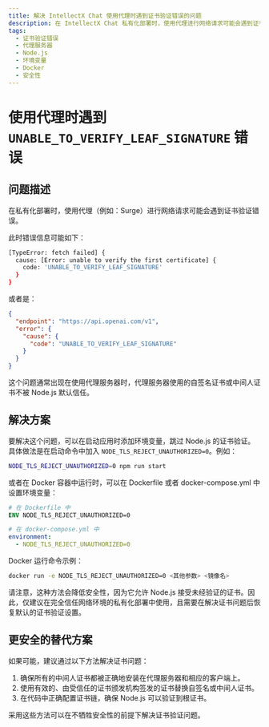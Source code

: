 ```yaml
---
title: 解决 IntellectX Chat 使用代理时遇到证书验证错误的问题
description: 在 IntellectX Chat 私有化部署时，使用代理进行网络请求可能会遇到证书验证错误。了解如何通过跳过 Node.js 的证书验证来解决这一问题。
tags:
  - 证书验证错误
  - 代理服务器
  - Node.js
  - 环境变量
  - Docker
  - 安全性
---
```


# 使用代理时遇到 `UNABLE_TO_VERIFY_LEAF_SIGNATURE` 错误

## 问题描述

在私有化部署时，使用代理（例如：Surge）进行网络请求可能会遇到证书验证错误。

此时错误信息可能如下：

```bash
[TypeError: fetch failed] {
  cause: [Error: unable to verify the first certificate] {
    code: 'UNABLE_TO_VERIFY_LEAF_SIGNATURE'
  }
}
```

或者是：

```json
{
  "endpoint": "https://api.openai.com/v1",
  "error": {
    "cause": {
      "code": "UNABLE_TO_VERIFY_LEAF_SIGNATURE"
    }
  }
}
```

这个问题通常出现在使用代理服务器时，代理服务器使用的自签名证书或中间人证书不被 Node.js 默认信任。

## 解决方案

要解决这个问题，可以在启动应用时添加环境变量，跳过 Node.js 的证书验证。具体做法是在启动命令中加入 `NODE_TLS_REJECT_UNAUTHORIZED=0`。例如：

```bash
NODE_TLS_REJECT_UNAUTHORIZED=0 npm run start
```

或者在 Docker 容器中运行时，可以在 Dockerfile 或者 docker-compose.yml 中设置环境变量：

```dockerfile
# 在 Dockerfile 中
ENV NODE_TLS_REJECT_UNAUTHORIZED=0
```

```yaml
# 在 docker-compose.yml 中
environment:
  - NODE_TLS_REJECT_UNAUTHORIZED=0
```

Docker 运行命令示例：

```bash
docker run -e NODE_TLS_REJECT_UNAUTHORIZED=0 <其他参数> <镜像名>
```

请注意，这种方法会降低安全性，因为它允许 Node.js 接受未经验证的证书。因此，仅建议在完全信任网络环境的私有化部署中使用，且需要在解决证书问题后恢复默认的证书验证设置。

## 更安全的替代方案

如果可能，建议通过以下方法解决证书问题：

1. 确保所有的中间人证书都被正确地安装在代理服务器和相应的客户端上。
2. 使用有效的、由受信任的证书颁发机构签发的证书替换自签名或中间人证书。
3. 在代码中正确配置证书链，确保 Node.js 可以验证到根证书。

采用这些方法可以在不牺牲安全性的前提下解决证书验证问题。
